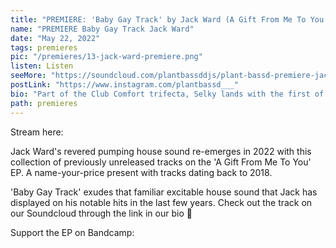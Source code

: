 ---
title: "PREMIERE: 'Baby Gay Track' by Jack Ward (A Gift From Me To You EP)"
name: "PREMIERE Baby Gay Track Jack Ward"
date: "May 22, 2022"
tags: premieres
pic: "/premieres/13-jack-ward-premiere.png"
listen: Listen
seeMore: "https://soundcloud.com/plantbassddjs/plant-bassd-premiere-jack-ward-baby-gay-track"
postLink: "https://www.instagram.com/plantbassd___"
bio: "Part of the Club Comfort trifecta, Selky lands with the first of a new edits series with 'The Bumps'. 4 Baltimore club and breakbeat fusions of classic hits"
path: premieres
---

<Picture src="/premieres/13-jack.jpg" alt="jack ward photo" size={1200} />

Stream here: <HoverLink url="soundcloud.com/plantbassddjs/plant-bassd-premiere-jack-ward-baby-gay-track" name="Jack Ward - Baby Gay Track" external />

Jack Ward's revered pumping house sound re-emerges in 2022 with this collection of previously unreleased tracks on the 'A Gift From Me To You' EP. A name-your-price present with tracks dating back to 2018.

'Baby Gay Track' exudes that familiar excitable house sound that Jack has displayed on his notable hits in the last few years. Check out the track on our Soundcloud through the link in our bio 🌱

Support the EP on Bandcamp: <HoverLink url="jack-ward.bandcamp.com/album/a-gift-from-me-to-you" external />
